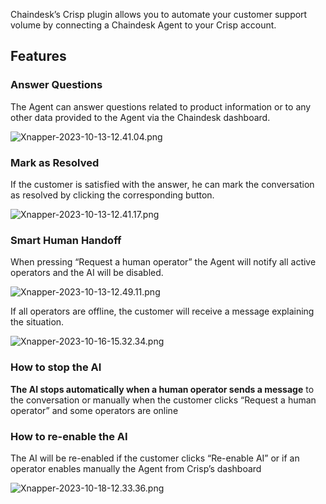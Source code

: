 Chaindesk’s Crisp plugin allows you to automate your customer support volume by connecting a Chaindesk Agent to your Crisp account.

## Features

### Answer Questions

The Agent can answer questions related to product information or to any other data provided to the Agent via the Chaindesk dashboard.

![Xnapper-2023-10-13-12.41.04.png](/images/crisp/Xnapper-2023-10-13-12.41.04.png)

### Mark as Resolved

If the customer is satisfied with the answer, he can mark the conversation as resolved by clicking the corresponding button.

![Xnapper-2023-10-13-12.41.17.png](/images/crisp/Xnapper-2023-10-13-12.41.17.png)

### Smart Human Handoff

When pressing “Request a human operator” the Agent will notify all active operators and the AI will be disabled.

![Xnapper-2023-10-13-12.49.11.png](/images/crisp/Xnapper-2023-10-13-12.49.11.png)

If all operators are offline, the customer will receive a message explaining the situation.

![Xnapper-2023-10-16-15.32.34.png](/images/crisp/Xnapper-2023-10-16-15.32.34.png)

### How to stop the AI

**The AI stops automatically when a human operator sends a message** to the conversation or manually when the customer clicks “Request a human operator” and some operators are online

### How to re-enable the AI

The AI will be re-enabled if the customer clicks “Re-enable AI” or if an operator enables manually the Agent from Crisp’s dashboard

![Xnapper-2023-10-18-12.33.36.png](/images/crisp/Xnapper-2023-10-18-12.33.36.png)
